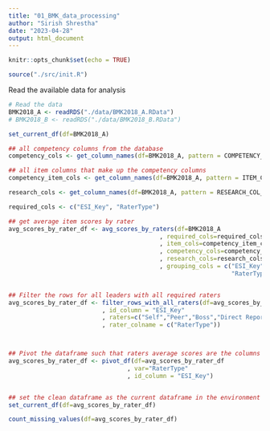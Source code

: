 ```yaml
---
title: "01_BMK_data_processing"
author: "Sirish Shrestha"
date: "2023-04-28"
output: html_document
---
```


```r

knitr::opts_chunk$set(echo = TRUE)

source("./src/init.R")

```


Read the available data for analysis


```r

# Read the data
BMK2018_A <- readRDS("./data/BMK2018_A.RData")
# BMK2018_B <- readRDS("./data/BMK2018_B.RData")


```


```r

set_current_df(df=BMK2018_A)

## all competency columns from the database
competency_cols <- get_column_names(df=BMK2018_A, pattern = COMPETENCY_COL_PATTERN)

## all item columns that make up the competency columns
competency_item_cols <- get_column_names(df=BMK2018_A, pattern = ITEM_COL_PATTERN)

research_cols <- get_column_names(df=BMK2018_A, pattern = RESEARCH_COL_PATTERN)

required_cols <- c("ESI_Key", "RaterType")

```



```r

## get average item scores by rater
avg_scores_by_rater_df <- avg_scores_by_raters(df=BMK2018_A
                                          , required_cols=required_cols
                                          , item_cols=competency_item_cols
                                          , competency_cols=competency_cols
                                          , research_cols=research_cols
                                          , grouping_cols = c("ESI_Key",
                                                              "RaterType"))


## Filter the rows for all leaders with all required raters
avg_scores_by_rater_df <- filter_rows_with_all_raters(df=avg_scores_by_rater_df
                          , id_column = "ESI_Key"
                          , raters=c("Self","Peer","Boss","Direct Report")
                          , rater_colname = c("RaterType"))



## Pivot the dataframe such that raters average scores are the columns
avg_scores_by_rater_df <- pivot_df(df=avg_scores_by_rater_df
                                 , var="RaterType"
                                 , id_column = "ESI_Key")


## set the clean dataframe as the current dataframe in the environment
set_current_df(df=avg_scores_by_rater_df)


```



```r

count_missing_values(df=avg_scores_by_rater_df)


```

